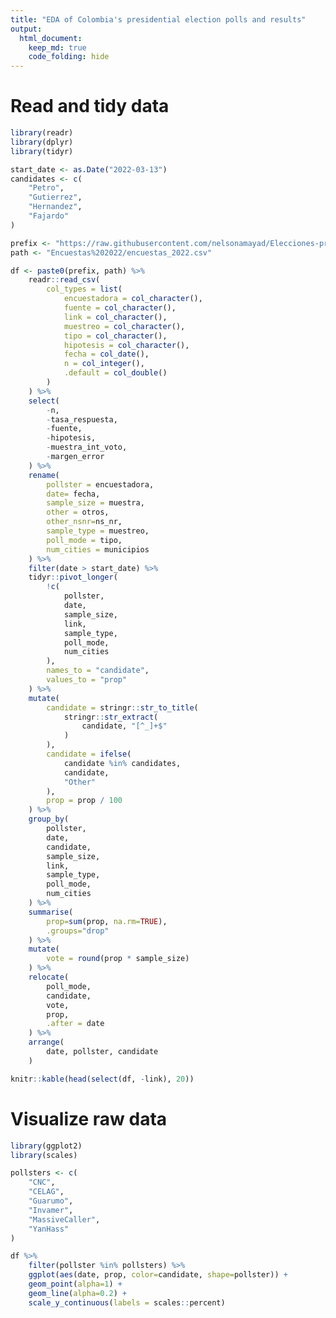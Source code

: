 ```yaml
---
title: "EDA of Colombia's presidential election polls and results"
output:
  html_document:
    keep_md: true
    code_folding: hide
---
```



# Read and tidy data
```r
library(readr)
library(dplyr)
library(tidyr)

start_date <- as.Date("2022-03-13")
candidates <- c(
    "Petro",
    "Gutierrez",
    "Hernandez",
    "Fajardo"
)

prefix <- "https://raw.githubusercontent.com/nelsonamayad/Elecciones-presidenciales-2022/main/"
path <- "Encuestas%202022/encuestas_2022.csv"

df <- paste0(prefix, path) %>%
    readr::read_csv(
        col_types = list(
            encuestadora = col_character(),
            fuente = col_character(),
            link = col_character(),
            muestreo = col_character(),
            tipo = col_character(),
            hipotesis = col_character(),
            fecha = col_date(),
            n = col_integer(),
            .default = col_double()
        )
    ) %>%
    select(
        -n,
        -tasa_respuesta,
        -fuente,
        -hipotesis,
        -muestra_int_voto,
        -margen_error
    ) %>%
    rename(
        pollster = encuestadora,
        date= fecha,
        sample_size = muestra,
        other = otros,
        other_nsnr=ns_nr,
        sample_type = muestreo,
        poll_mode = tipo,
        num_cities = municipios
    ) %>%
    filter(date > start_date) %>%
    tidyr::pivot_longer(
        !c(
            pollster,
            date,
            sample_size,
            link,
            sample_type,
            poll_mode,
            num_cities   
        ),
        names_to = "candidate",
        values_to = "prop"
    ) %>%
    mutate(
        candidate = stringr::str_to_title(
            stringr::str_extract(
                candidate, "[^_]+$"
            )
        ),
        candidate = ifelse(
            candidate %in% candidates,
            candidate,
            "Other"
        ),
        prop = prop / 100
    ) %>%
    group_by(
        pollster,
        date,
        candidate,
        sample_size,
        link,
        sample_type,
        poll_mode,
        num_cities
    ) %>%
    summarise(
        prop=sum(prop, na.rm=TRUE),
        .groups="drop"
    ) %>%
    mutate(
        vote = round(prop * sample_size)
    ) %>%
    relocate(
        poll_mode,
        candidate,
        vote,
        prop,
        .after = date
    ) %>%
    arrange(
        date, pollster, candidate
    )

knitr::kable(head(select(df, -link), 20))
```


# Visualize raw data
```r
library(ggplot2)
library(scales)

pollsters <- c(
    "CNC",
    "CELAG",
    "Guarumo",
    "Invamer",
    "MassiveCaller",
    "YanHass"
)

df %>%
    filter(pollster %in% pollsters) %>%
    ggplot(aes(date, prop, color=candidate, shape=pollster)) +
    geom_point(alpha=1) +
    geom_line(alpha=0.2) +
    scale_y_continuous(labels = scales::percent)
```
